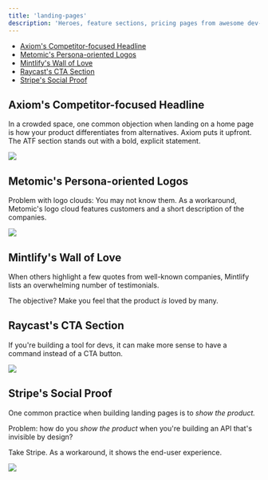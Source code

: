 ```yaml
---
title: 'landing-pages'
description: 'Heroes, feature sections, pricing pages from awesome dev-first products'
---
```


- [Axiom's Competitor-focused Headline](#axioms-competitor-focused-headline)
- [Metomic's Persona-oriented Logos](#metomics-persona-oriented-logos)
- [Mintlify's Wall of Love](#mintlifys-wall-of-love)
- [Raycast's CTA Section](#raycasts-cta-section)
- [Stripe's Social Proof](#stripes-social-proof)

## Axiom's Competitor-focused Headline

In a crowded space, one common objection when landing on a home page is how your product differentiates from alternatives. Axiom puts it upfront. The ATF section stands out with a bold, explicit statement.

<Frame>
  <img src="/images/axiom-home.gif" />
</Frame>

## Metomic's Persona-oriented Logos

Problem with logo clouds: You may not know them. As a workaround, Metomic's logo cloud features customers and a short description of the companies.

<Frame>
  <img  src="/images/metomic-logo-cloud.png" />
</Frame>

## Mintlify's Wall of Love

When others highlight a few quotes from well-known companies, Mintlify lists an overwhelming number of testimonials.

The objective? Make you feel that the product _is_ loved by many.

## Raycast's CTA Section

If you're building a tool for devs, it can make more sense to have a command instead of a CTA button.

<Frame>
  <img  src="/images/raycast-cta.jpeg" />
</Frame>

## Stripe's Social Proof

One common practice when building landing pages is to _show the product._

Problem: how do you _show the product_ when you're building an API that's invisible by design?

Take Stripe. As a workaround, it shows the end-user experience.

<Frame>
  <img  src="/images/stripe-social.png" />
</Frame>